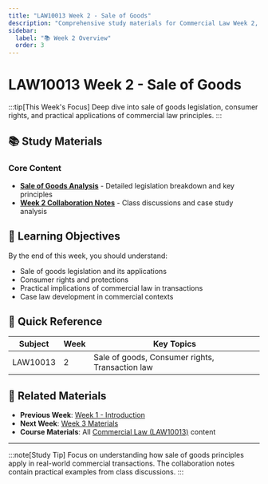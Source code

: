 ```yaml
---
title: "LAW10013 Week 2 - Sale of Goods"
description: "Comprehensive study materials for Commercial Law Week 2, focusing on sale of goods legislation and consumer rights"
sidebar:
  label: "📚 Week 2 Overview"
  order: 3
---
```


# LAW10013 Week 2 - Sale of Goods

:::tip[This Week's Focus]
Deep dive into sale of goods legislation, consumer rights, and practical applications of commercial law principles.
:::

## 📚 Study Materials

### Core Content
- [**Sale of Goods Analysis**](./law10013-week2-sale-of-goods) - Detailed legislation breakdown and key principles
- [**Week 2 Collaboration Notes**](./law10013-week2-week-2-collab-notes) - Class discussions and case study analysis

## 🎯 Learning Objectives

By the end of this week, you should understand:
- Sale of goods legislation and its applications
- Consumer rights and protections
- Practical implications of commercial law in transactions
- Case law development in commercial contexts

## 📝 Quick Reference

| **Subject** | **Week** | **Key Topics** |
|-------------|----------|----------------|
| LAW10013 | 2 | Sale of goods, Consumer rights, Transaction law |

## 🔗 Related Materials

- **Previous Week**: [Week 1 - Introduction](./law10013-week1)
- **Next Week**: [Week 3 Materials](./law10013-week3-week-3-collab-notes)
- **Course Materials**: All [Commercial Law (LAW10013)](/law10013-week1-intro-commercial-law) content

---

:::note[Study Tip]
Focus on understanding how sale of goods principles apply in real-world commercial transactions. The collaboration notes contain practical examples from class discussions.
:::